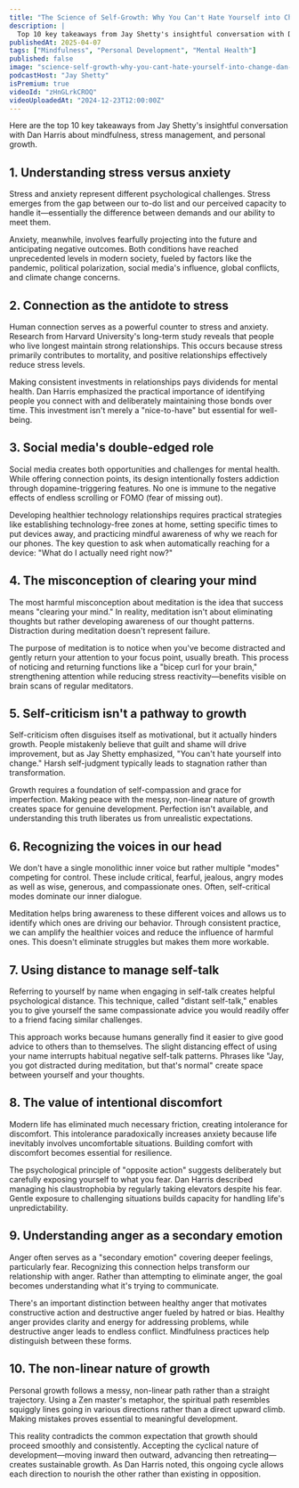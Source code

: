 ```yaml
---
title: "The Science of Self-Growth: Why You Can't Hate Yourself into Change | Dan Harris"
description: |
  Top 10 key takeaways from Jay Shetty's insightful conversation with Dan Harris about mindfulness, stress management, and personal growth.
publishedAt: 2025-04-07
tags: ["Mindfulness", "Personal Development", "Mental Health"]
published: false
image: "science-self-growth-why-you-cant-hate-yourself-into-change-dan-harris.jpg"
podcastHost: "Jay Shetty"
isPremium: true
videoId: "zHnGLrkCROQ"
videoUploadedAt: "2024-12-23T12:00:00Z"
---
```



<PodcastSummaryPageLayout frontmatter={frontmatter}>

Here are the top 10 key takeaways from Jay Shetty's insightful conversation with Dan Harris about mindfulness, stress management, and personal growth.

## 1. Understanding stress versus anxiety

Stress and anxiety represent different psychological challenges. Stress emerges from the gap between our to-do list and our perceived capacity to handle it—essentially the difference between demands and our ability to meet them.

Anxiety, meanwhile, involves fearfully projecting into the future and anticipating negative outcomes. Both conditions have reached unprecedented levels in modern society, fueled by factors like the pandemic, political polarization, social media's influence, global conflicts, and climate change concerns.

## 2. Connection as the antidote to stress

Human connection serves as a powerful counter to stress and anxiety. Research from Harvard University's long-term study reveals that people who live longest maintain strong relationships. This occurs because stress primarily contributes to mortality, and positive relationships effectively reduce stress levels.

Making consistent investments in relationships pays dividends for mental health. Dan Harris emphasized the practical importance of identifying people you connect with and deliberately maintaining those bonds over time. This investment isn't merely a "nice-to-have" but essential for well-being.

## 3. Social media's double-edged role

Social media creates both opportunities and challenges for mental health. While offering connection points, its design intentionally fosters addiction through dopamine-triggering features. No one is immune to the negative effects of endless scrolling or FOMO (fear of missing out).

Developing healthier technology relationships requires practical strategies like establishing technology-free zones at home, setting specific times to put devices away, and practicing mindful awareness of why we reach for our phones. The key question to ask when automatically reaching for a device: "What do I actually need right now?"

## 4. The misconception of clearing your mind

The most harmful misconception about meditation is the idea that success means "clearing your mind." In reality, meditation isn't about eliminating thoughts but rather developing awareness of our thought patterns. Distraction during meditation doesn't represent failure.

The purpose of meditation is to notice when you've become distracted and gently return your attention to your focus point, usually breath. This process of noticing and returning functions like a "bicep curl for your brain," strengthening attention while reducing stress reactivity—benefits visible on brain scans of regular meditators.

## 5. Self-criticism isn't a pathway to growth

Self-criticism often disguises itself as motivational, but it actually hinders growth. People mistakenly believe that guilt and shame will drive improvement, but as Jay Shetty emphasized, "You can't hate yourself into change." Harsh self-judgment typically leads to stagnation rather than transformation.

Growth requires a foundation of self-compassion and grace for imperfection. Making peace with the messy, non-linear nature of growth creates space for genuine development. Perfection isn't available, and understanding this truth liberates us from unrealistic expectations.

## 6. Recognizing the voices in our head

We don't have a single monolithic inner voice but rather multiple "modes" competing for control. These include critical, fearful, jealous, angry modes as well as wise, generous, and compassionate ones. Often, self-critical modes dominate our inner dialogue.

Meditation helps bring awareness to these different voices and allows us to identify which ones are driving our behavior. Through consistent practice, we can amplify the healthier voices and reduce the influence of harmful ones. This doesn't eliminate struggles but makes them more workable.

## 7. Using distance to manage self-talk

Referring to yourself by name when engaging in self-talk creates helpful psychological distance. This technique, called "distant self-talk," enables you to give yourself the same compassionate advice you would readily offer to a friend facing similar challenges.

This approach works because humans generally find it easier to give good advice to others than to themselves. The slight distancing effect of using your name interrupts habitual negative self-talk patterns. Phrases like "Jay, you got distracted during meditation, but that's normal" create space between yourself and your thoughts.

## 8. The value of intentional discomfort

Modern life has eliminated much necessary friction, creating intolerance for discomfort. This intolerance paradoxically increases anxiety because life inevitably involves uncomfortable situations. Building comfort with discomfort becomes essential for resilience.

The psychological principle of "opposite action" suggests deliberately but carefully exposing yourself to what you fear. Dan Harris described managing his claustrophobia by regularly taking elevators despite his fear. Gentle exposure to challenging situations builds capacity for handling life's unpredictability.

## 9. Understanding anger as a secondary emotion

Anger often serves as a "secondary emotion" covering deeper feelings, particularly fear. Recognizing this connection helps transform our relationship with anger. Rather than attempting to eliminate anger, the goal becomes understanding what it's trying to communicate.

There's an important distinction between healthy anger that motivates constructive action and destructive anger fueled by hatred or bias. Healthy anger provides clarity and energy for addressing problems, while destructive anger leads to endless conflict. Mindfulness practices help distinguish between these forms.

## 10. The non-linear nature of growth

Personal growth follows a messy, non-linear path rather than a straight trajectory. Using a Zen master's metaphor, the spiritual path resembles squiggly lines going in various directions rather than a direct upward climb. Making mistakes proves essential to meaningful development.

This reality contradicts the common expectation that growth should proceed smoothly and consistently. Accepting the cyclical nature of development—moving inward then outward, advancing then retreating—creates sustainable growth. As Dan Harris noted, this ongoing cycle allows each direction to nourish the other rather than existing in opposition.

</PodcastSummaryPageLayout>
